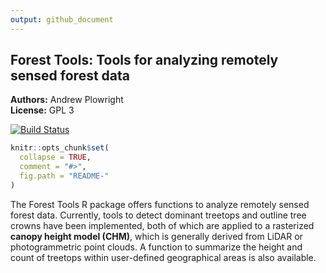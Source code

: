 ```yaml
---
output: github_document
---
```


<!-- README.md is generated from README.Rmd. Please edit that file -->

Forest Tools: Tools for analyzing remotely sensed forest data
---------------

**Authors:** Andrew Plowright<br/>
**License:** GPL 3

[![Build Status](https://travis-ci.org/andrew-plowright/ForestTools.svg?branch=master)](https://travis-ci.org/andrew-plowright/ForestTools)

```r
knitr::opts_chunk$set(
  collapse = TRUE,
  comment = "#>",
  fig.path = "README-"
)
```

The Forest Tools R package offers functions to analyze remotely sensed forest data. Currently, tools to detect dominant treetops and outline tree crowns have been implemented, both of which are applied to a rasterized **canopy height model (CHM)**, which is generally derived from LiDAR or photogrammetric point clouds. A function to summarize the height and count of treetops within user-defined geographical areas is also available.
